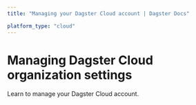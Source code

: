 ```yaml
---
title: "Managing your Dagster Cloud account | Dagster Docs"

platform_type: "cloud"
---
```


# Managing Dagster Cloud organization settings

Learn to manage your Dagster Cloud account.

<ArticleList>
<ArticleListItem
    href="/dagster-cloud/account/managing-user-agent-tokens"
    title="Managing user and agent tokens"
  ></ArticleListItem>
</ArticleList>